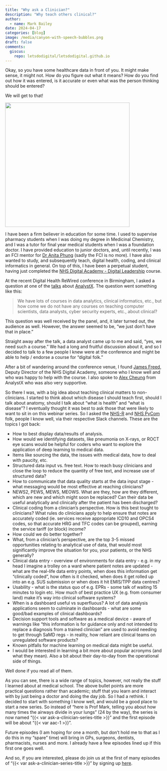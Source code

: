 ```yaml
---
title: "Why ask a Clinician?"
description: "Why teach others clinical?"
author:
  - name: Mark Bailey
date: 2024-04-17
categories: [blog]
image: /media/canyon-with-speech-bubbles.png
draft: false
comments:
  giscus:
    repo: letsdodigital/letsdodigital.github.io
---
```


Okay, so you have some healthcare data in front of you. It might make sense, it might not. How do you figure out what it means? How do you find out how it was entered, is it accurate or even what was the person thinking should be entered?

We will get to that!

![](/media/canyon-with-speach-bubbles.png){height=400px fig-align="center" fig-alt="A burning firepit"}

I have been a firm believer in education for some time. I used to supervise pharmacy students when I was doing my degree in Medicinal Chemistry, and I was a tutor for final year medical students when I was a foundation doctor. I have provided education to junior doctors, and, until recently, I was an FCI mentor for [Dr Anita Phung](https://www.linkedin.com/in/dranitaphung/) (sadly the FCI is no more). I have also wanted to study, and subsequently teach, digital health, coding, and clinical informatics in general. On top of this, I have been a perpetual student, having just completed the [NHS Digital Academy - Digital Leadership](https://digital-transformation.hee.nhs.uk/digital-academy) course.

At the recent Digital Health ReWired conference in Birmingham, I asked a question at one of the [talks](https://digitalhealthrewired.com/class/analystx-community/?wcs_timestamp=1710252000) about [AnalystX](https://analystx.uk/). The question went something like this:

> We have lots of courses in data analytics, clinical informatics, etc., but how come we do not have any courses on teaching computer scientists, data analysts, cyber security experts, etc., about clinical?

This question was well received by the panel, and, it later turned out, the audience as well. However, the answer seemed to be, "we just don't have that in place."

Straight away after the talk, a data analyst came up to me and said, "yes, we need such a course." We had a long and fruitful discussion about it, and so I decided to talk to a few people I knew were at the conference and might be able to help / endorse a course for "digital folk."

After a bit of wandering around the conference venue, I found [James Freed](https://www.linkedin.com/in/james-freed-digital/), Deputy Director of the NHS Digital Academy, someone who I know well and who was happy to help with the course. I also spoke to [Alex Cheung](https://www.linkedin.com/in/acpy/) from AnalystX who was also very supportive.

So there I was, with a big idea about teaching clinical matters to non-clinicians. I started to think about which disease I should teach first, should I talk about anatomy, should I talk about "what is health" and "what is disease"? I eventually thought it was best to ask those that were likely to want to sit in on this webinar series. So I asked the [NHS-R](https://nhsrcommunity.com/) and [NHS PyCom](https://nhs-pycom.net/) folk, people I know well, via their respective Slack channels. These are the topics I got back:

- How to best display data/results of analysis.
- How would we identifying datasets, like pneumonia on X-rays, or ROCT eye scans would be helpful for coders who want to explore the application of deep learning to medical data.
- Items like sourcing the data, the issues with medical data, how to deal with paucity, etc.
- Structured data input vs. free text. How to reach busy clinicians and close the loop to reduce the quantity of free text, and increase use of structured data?
- How to communicate that data quality starts at the data input stage - what messaging would be most effective at reaching clinicians?
- NEWS2, PEWS, MEWS, MEOWS. What are they, how are they different, which are new and which might soon be replaced? Can their data be useful analytically and clinically after the patient has been discharged?
- Clinical coding from a clinician's perspective. How is this best tought to clinicians? What rules do clinicians apply to help ensure that notes are accurately coded (ie. services receive appropriate ICD10 and OPCS4 codes, so that accurate HRG and TFC codes can be grouped), earning the service tariff (or block) income?
- How could we do better together?
- What, from a clinician's perspective, are the top 3-5 missed opportunities relating to analytical use of data, that would most significantly improve the situation for you, your patients, or the NHS generally?
- Clinical data entry - overview of environments for data entry - e.g. in my head I imagine a trolley on a ward where patient notes are updated - what are the real-life data entry points, when does this information get "clinically coded", how often is it checked, when does it get rolled up into an e.g. SUS submission or when does it hit EMIS/TPP data centres?
- Usability - what is the status quo of e.g. EPRs - some talk of waiting 15 minutes to login etc. How much of best practice UX (e.g. from consumer land) make it's way into clinical software systems?
- When is a dashboard useful vs superfluous? A lot of data analysis applications seem to culminate in dashboards - what are some good/bad examples of clinical dashboards?
- Decision support tools and software as a medical device - aware of warnings like "this information is for guidance only and not intended to replace a diagnosis from a trained clinician" are used to avoid needing to get through SaMD regs - in reality, how reliant are clinical teams on unregulated software products?
- Known pitfalls for machine learning on medical data might be useful.
- I would be interested in learning a bit more about popular acronyms (and what they mean). Also a bit about their day-to-day from the operational side of things.

Well done if you read all of them.

As you can see, there is a wide range of topics, however, not really the stuff I learned about at medical school. The above bullet points are more practical questions rather than academic; stuff that you learn and interact with by just being a doctor and doing the day job. So I had a rethink. I decided to start with something I know well, and would be a good place to start a new series. So instead of "here is Prof Mark, telling you about how many times the airways divide in your lungs" (24 by the way), the series is now named "{{< var ask-a-clinician-series-title >}}" and the first episode will be about "{{< var aac-1 >}}".

Future episodes (I am hoping for one a month, but don't hold me to that as I do this in my "spare" time) will bring in GPs, surgeons, dentists, pharmacists, nurses and more. I already have a few episodes lined up if this first one goes well.

And so, if you are interested, please do join us at the first of many episodes of "{{< var ask-a-clinician-series-title >}}" by signing up [here](/tickets/ask-a-clinician-1.qmd).
